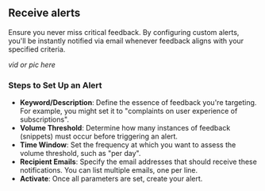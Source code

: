 ## Receive alerts

Ensure you never miss critical feedback. By configuring custom alerts, you'll be instantly notified via email whenever feedback aligns with your specified criteria.

*vid or pic here*

### **Steps to Set Up an Alert**

- **Keyword/Description**: Define the essence of feedback you're targeting. For example, you might set it to "complaints on user experience of subscriptions".
- **Volume Threshold**: Determine how many instances of feedback (snippets) must occur before triggering an alert.
- **Time Window**: Set the frequency at which you want to assess the volume threshold, such as "per day".
- **Recipient Emails**: Specify the email addresses that should receive these notifications. You can list multiple emails, one per line.
- **Activate**: Once all parameters are set, create your alert.